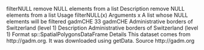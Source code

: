 filterNULL remove NULL elements from a list
Description
remove NULL elements from a list
Usage
filterNULL(x)
Arguments
x A list whose NULL elements will be filtered
gadmCHE 33
gadmCHE Administrative borders of Switzerland (level 1)
Description
Administrative borders of Switzerland (level 1)
Format
sp::SpatialPolygonsDataFrame
Details
This dataset comes from http://gadm.org. It was downloaded using getData.
Source
http://gadm.org
